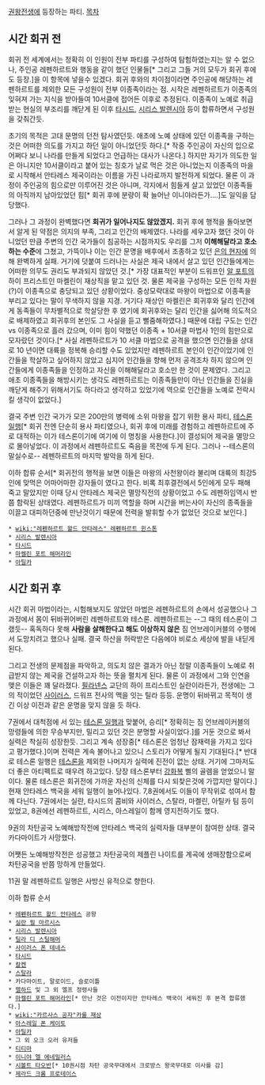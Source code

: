 [[권왕전생]]에 등장하는 파티.
[[목차]]
== 시간 회귀 전 ==
회귀 전 세계에서는 정확히 이 인원이 전부 파티를 구성하여 탐험하였는지는 알 수 없으나, 주인공 레펜하르트와 행동을 같이 했던 인물들[* 그리고 그들 거의 모두가 회귀 후에도 등장.]을 이 항목에 넣을수 있겠다. 회귀 후와의 차이점이라면 주인공에 해당하는 레펜하르트를 제외한 모든 구성원이 전부 이종족이라는 점. 시작은 레펜하르트가 이종족의 잊혀져 가는 지식을 받아들여 10서클에 접어든 이후로 추정된다. 이종족이 노예로 취급받는 현실의 부조리를 깨닫게 된 이후 [[타시드]], [[시리스 발렌시아]] 등이 합류하면서 구성원을 갖춰간듯.  

초기의 목적은 고대 문명의 던전 탐사였던듯. 애초에 노예 상태에 있던 이종족을 구하는 것은 어떠한 의도를 가지고 하던 일이 아니었던듯 하다.[* 작중 주인공이 자신의 입으로 어쩌다 보니 나라를 만들게 되었다고 언급하는 대사가 나온다.] 하지만 자기가 의도한 일은 아니지만 10서클이라고 붙어 있는 칭호가 날로 먹은 것은 아니었는지 이종족의 마을로 시작해서 안타레스 제국이라는 이름을 가진 나라로까지 발전하게 되었다. 물론 이 과정이 주인공의 힘으로만 이루어진 것은 아니며, 각지에서 힘들게 살고 있었던 이종족들의 아직까지 남아있었던 힘[* 회귀 후에 분량이 확 늘어난 이니야라든가….]도 일익을 담당했다.

그러나 그 과정이 완벽했다면 '''회귀가 일어나지도 않았겠지.''' 회귀 후에 행적을 돌아보면서 알게 된 약점은 의지의 부족, 그리고 인간의 배제였다. 나라를 세우고자 했던 것이 아니었던 만큼 주변의 인간 국가들이 침공하는 시점까지도 우리를 그저 '''이해해달라고 호소하는 수준'''에 그쳤고, 가뜩이나 이는 인간 문명을 배후에서 조종하고 있던 [[은의 현자]]에 의해 완벽하게 실패. 거기에 덧붙여 드러나는 사실은 제국 내에서 살고 있던 인간들에게는 어떠한 의무도 권리도 부과되지 않았던 것.[* 가장 대표적인 부분이 드워프인 [[알 포트]]의 하이 프리스트인 마켈린이 재상직을 맡고 있던 것. 물론 제국을 구성하는 모든 인적 자원(?)이 이종족으로 충당되고 있던 상황이었다. 중상모략대로 마왕이 마법으로 이종족을 부리고 있다는 말이 무색하지 않을 지경. 거기다 재상인 마켈린은 회귀후와 달리 인간에게 동족들이 무차별적으로 학살당한 후 였기에 회귀후와는 달리 인간을 싫어해 의도적으로 배제하였고 회귀후의 본인도 그 사실을 듣고 뻘줌해하였다.] 때문에 대립 구도는 인간 vs 이종족으로 흘러 갔으며, 이미 힘이 약했던 이종족 + 10서클 마법사 1인의 힘만으로 모자랐던 것이다.[* 사실 레펜하르트가 10 서클 마법으로 공격을 했으면 인간들을 상대로 10 년이면 대륙을 정복해 승리할 수도 있었지만 레펜하르트 본인이 인간이었기에 인간들을 학살하고 싶어하지 않았고 심지어 인간들을 향해 먼저 공격조차 하지 않으며 인간들에게 이종족들을 인정하고 자신을 이해해달라고 호소만 한 것이 문제였다. 그리고 애초 이종족들을 해방시키는 생각도 레펜하르트는 이종족들만이 아닌 인간들을 진실을 깨닫게 해주기 위해서기도 하다라고 생각하고 있었기에 역으로 인간들을 노예로 전락시킬 생각이 없었다.]

결국 주변 인간 국가가 모은 200만의 병력에 소위 마왕을 잡기 위한 용사 파티, [[테스론 일행]][* 회귀 전엔 단순히 용사 파티였으나, 회귀 후에 미래를 경험하고 레펜하르트에 주로 대적하는 이가 테스론이기에 여기에 이 명칭을 사용한다.]이 결성되어 제국을 멸망으로 몰아넣었다. 이 과정에서 레펜하르트도 죽음을 목전에 두게 된다. 그러나 --테스론의 말실수로-- 레펜하르트의 마지막 발악을 하게 된다. 

이하 합류 순서[* 회귀전의 행적을 보면 이들은 마왕의 사천왕이라 불리며 대륙의 최강5인에 맞먹은 어마어마한 강자들이 였다고 한다. 비록 최후결전에서 5인에게 모두 패해 죽고 말았지만 이때 당시 안타레스 제국은 멸망직전의 상황이었고 수도 레펜하임역시 반쯤 함락된 상태였다. 레펜하르트가 미끼 역할을 하며 시간을 버는사이 자신의 종족들을 이끌고 대피하던중에 만난것이기 때문에 전력을 발휘할 수가 없었던 것으로 보인다.]
 * [[wiki:"레펜하르트 왈드 안타레스" 레펜하르트 윈스톤]]
 * [[시리스 발렌시아]]
 * [[타시드]]
 * [[마켈린 포트 해머라인]]
 * [[아틸카]]

== 시간 회귀 후 ==
시간 회귀 마법이라는, 시험해보지도 않았던 마법은 레펜하르트의 손에서 성공했으나 그 과정에서 몸이 뒤바뀌어버린 레펜하르트와 테스론. 레펜하르트는 --그 때의 테스론이 그랬듯-- 혹독하다 못해 '''사람을 살해한다고 해도 이상하지 않은''' 짐 언브레이커블의 수행에서 도망치려고 했으나 실패. 결국 하산을 허락받은 다음에야 비로소 세상에 발을 내딛게 된다.

그리고 전생의 문제점을 파악하고, 의도치 않은 결과가 아닌 정말 이종족들이 노예로 취급받지 않는 제국을 건설하고자 하는 뜻을 펼치게 된다. 물론 이 과정에서 그와 인연을 맺은 이들은 꽤 달라졌다. [[필라넨스]] 교단의 하이 프리스트인 실란이라든가, 전생에는 그의 적이었던 [[사이러스]], 드워프 전사의 맥을 잇는 틸라 등등. 운명이 뒤바뀌고 목적이 생긴 이상 이전과 같은 운명을 맞지 않을 듯 하다.

7권에서 대척점에 서 있는 [[테스론 일행]]과 맞붙어, 승리[* 정확히는 짐 언브레이커블의 망령들에 의한 무승부지만, 밀리고 있던 것은 분명할 사실이었다.]를 거둔 것으로 봐서 실력은 착실히 성장한듯. 그리고 계속 성장중[* 테스론은 엄청난 잠재력을 가지고 있다고 평가했다.]이며 전력은 계속 불어나고 있으니 스토리가 어떻게 될지 기대된다.[* 반대로 테스론 일행은 [[테스론]]을 제외한 나머지가 실력에 진전이 없는 상태. 거기에 그마저도 더 좋은 아티펙트로 때우려 하고있다. 당장 테스론부터 [[강화복]] 삘의 골렘을 얻었으니 말이다. 물론 테스론은 회귀전에 가까운 자신의 신체를 다시 되찾은것에 가깝지만 말이다.] 현재 안타레스 백국을 세워 일행이 늘어나있다. 7,8권에서도 이들이 무작위로 섞여서 함께 다닌다. 7권에서는 실란, 타시드의 콤비와 사이러스, 스탈라, 마켈린, 아틸카 팀 등이 있었고, 8권에선 레펜하르트, 시리스, 아스레일이 함께 영지전하기도 했다.

9권의 차탄공국 노예해방작전에 안타레스 백국의 실력자들 대부분이 참여한 상태. 결국 카다마이트가 사망했다.

어쨋든 노예해방작전은 성공했고 차탄공국의 제플린 나이트를 계곡에 생매장함으로써 차탄공국을 반쯤 망하게 만들었다. 

11권 말 레펜하르트 일행은 사방신 유적으로 향한다.

이하 합류 순서
 * [[레펜하르트 왈드 안타레스]] 공왕
 * [[실란 필 마르시스]]
 * [[시리스 발렌시아]]
 * [[틸라 디 스틸해머]]
 * [[사이러스 폰 테네스]]
 * [[타시드]]
 * [[칼켄]]
 * [[스탈라]]
 * 카다마이트, 말로이드, 슬로이틀
 * [[렐하드]] 및 그 외 엘프 정령사들
 * [[마켈린 포트 해머라인]][* 만난 것은 이전이지만 안타레스 백국이 세워진 후 본격 합류했다.]
 * [[wiki:"카르사스 공자"카를 재상]]
 * [[아스레일 폰 케이토]]
 * [[아틸카]] 
 * 그 외 오크 오러 유저들
 * [[티티마]]
 * [[이니야 엘 에네밀러스]]
 * [[시볼트 타오반]][* 10권시점 차탄 공국무대에서 크로방스 왕국무대로 이사를 감]
 * [[제라드 크롬 프로테이스]]
